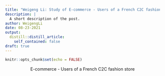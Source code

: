 ```yaml
---
title: "Weigeng Li: Study of E-commerce - Users of a French C2C fashion store "
description: |
  A short description of the post.
author: WeigengLi
date: 08-23-2021
output:
  distill::distill_article:
    self_contained: false
draft: true
---
```



```r
knitr::opts_chunk$set(echo = FALSE)
```

<p><center>E-commerce - Users of a French C2C fashion store</center></p>






